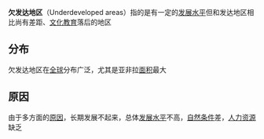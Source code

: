 {{NoteTA
|1=zh:水準; zh-tw:水準; zh-cn:水平; zh-hk:水平
}}
{{请求翻译}}
'''欠发达地区'''（Underdeveloped areas）指的是有一定的[[发展水平|发展水平]]但和发达地区相比尚有差距、[[文化|文化]][[教育|教育]]落后的地区
==分布==
欠发达地区在[[全球|全球]]分布广泛，尤其是亚非拉[[面积|面积]]最大
==原因==
由于多方面的[[原因|原因]]，长期发展不起来，总体[[发展水平|发展水平]]不高，[[自然条件|自然条件]]差，[[人力资源|人力资源]]缺乏

{{经济学小作品}}
